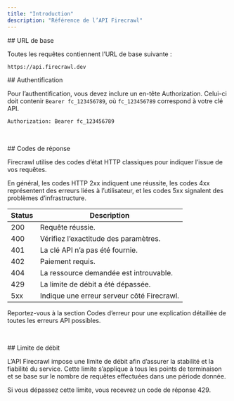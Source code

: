 ```yaml
---
title: "Introduction"
description: "Référence de l’API Firecrawl"
---
```


<div id="base-url">
  ## URL de base
</div>

Toutes les requêtes contiennent l’URL de base suivante :

```bash
https://api.firecrawl.dev 
```


<div id="authentication">
  ## Authentification
</div>

Pour l’authentification, vous devez inclure un en-tête Authorization. Celui-ci doit contenir `Bearer fc_123456789`, où `fc_123456789` correspond à votre clé API.

```bash
Authorization: Bearer fc_123456789
```

​


<div id="response-codes">
  ## Codes de réponse
</div>

Firecrawl utilise des codes d’état HTTP classiques pour indiquer l’issue de vos requêtes.

En général, les codes HTTP 2xx indiquent une réussite, les codes 4xx représentent des erreurs liées à l’utilisateur, et les codes 5xx signalent des problèmes d’infrastructure.

Status | Description
--- | ---
200 | Requête réussie.
400 | Vérifiez l’exactitude des paramètres.
401 | La clé API n’a pas été fournie.
402 | Paiement requis.
404 | La ressource demandée est introuvable.
429 | La limite de débit a été dépassée.
5xx | Indique une erreur serveur côté Firecrawl.

Reportez-vous à la section Codes d’erreur pour une explication détaillée de toutes les erreurs API possibles.

​

<div id="rate-limit">
  ## Limite de débit
</div>

L’API Firecrawl impose une limite de débit afin d’assurer la stabilité et la fiabilité du service. Cette limite s’applique à tous les points de terminaison et se base sur le nombre de requêtes effectuées dans une période donnée.

Si vous dépassez cette limite, vous recevrez un code de réponse 429.